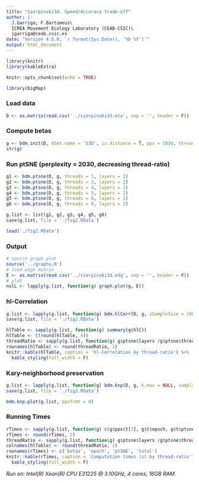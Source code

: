 ```yaml
---
title: "Sierpinski3d. Speed/Accuracy trade-off"
author: |-
  J.Garriga; F.Bartumeus\
  ICREA Movement Ecology Laboratory (CEAB-CSIC)\
  jgarriga@ceab.csic.es
date: "Version 4.5.0, `r format(Sys.Date(), '%b %Y')`"
output: html_document
---
```


```r
library(knitr)
library(kableExtra)
```

```r
knitr::opts_chunk$set(echo = TRUE)
```

```r
library(bigMap)
```

### Load data

```r
D <- as.matrix(read.csv('../sierpinski3d.mtx', sep = '', header = F))
```

### Compute betas

```r
g <- bdm.init(D, dSet.name = 'S3D', is.distance = T, ppx = 2030, threads = 4)
str(g)
```

### Run ptSNE (perplexity = 2030, decreasing thread-ratio)

```r
g1 <- bdm.ptsne(D, g, threads = 1, layers = 1)
g2 <- bdm.ptsne(D, g, threads = 3, layers = 2)
g3 <- bdm.ptsne(D, g, threads = 4, layers = 2)
g4 <- bdm.ptsne(D, g, threads = 5, layers = 2)
g5 <- bdm.ptsne(D, g, threads = 6, layers = 2)
g6 <- bdm.ptsne(D, g, threads = 8, layers = 2)
```

```r
g.list <- list(g1, g2, g3, g4, g5, g6)
save(g.list, file = './fig2.RData')
```

```r
load('./fig2.RData')
```

### Output

```r
# source graph plot
source('../graphs.R')
# load edge matrix
E <- as.matrix(read.csv('../sierpinski3d.edg', sep = '', header = F))
# plot
nulL <- lapply(g.list, function(g) graph.plot(g, E))
```

### hl-Correlation

```r
g.list <- lapply(g.list, function(g) bdm.hlCorr(D, g, zSampleSize = 1000, threads = 4))
save(g.list, file = './fig2.RData')
```

```r
hlTable <- sapply(g.list, function(g) summary(g$hlC))
hlTable <- t(round(hlTable, 4))
threadRatio <- sapply(g.list, function(g) g$ptsne$layers /g$ptsne$threads)
rownames(hlTable) <- round(threadRatio, 2)
knitr::kable(hlTable, caption = 'hl-Correlation by thread-ratio') %>%
  kable_styling(full_width = F)
```

### Kary-neighborhood preservation

```r
g.list <- lapply(g.list, function(g) bdm.knp(D, g, k.max = NULL, sampling = 0.9, threads = 4))
save(g.list, file = './fig2.RData')
```

```r
bdm.knp.plot(g.list, ppxfrmt = 0)
```

### Running Times

```r
rTimes <- sapply(g.list, function(g) c(g$ppx$t[3], g$t$epoch, g$t$ptsne[3], sum(c(g$ppx$t[3], g$t$ptsne[3]))))
rTimes <- round(rTimes, 2)
threadRatio <- sapply(g.list, function(g) g$ptsne$layers /g$ptsne$threads)
colnames(hlTable) <- round(threadRatio, 2)
rownames(rTimes) <- c('betas', 'epoch', 'ptSNE', 'total')
knitr::kable(rTimes, caption = 'Computation times (s) by thread-ratio') %>%
  kable_styling(full_width = F)
```

*Run on: Intel(R) Xeon(R) CPU E31225 @ 3.10GHz, 4 cores, 16GB RAM.*
